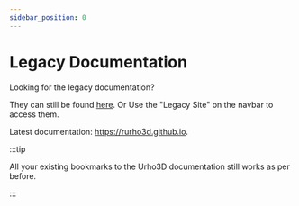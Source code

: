 ```yaml
---
sidebar_position: 0
---
```


# Legacy Documentation

Looking for the legacy documentation?

They can still be found [here](https://urho3d.io/documentation/HEAD/index.html). Or Use the "Legacy Site" on the navbar to access them.

Latest documentation: <https://rurho3d.github.io>.

:::tip

All your existing bookmarks to the Urho3D documentation still works as per before.

:::
